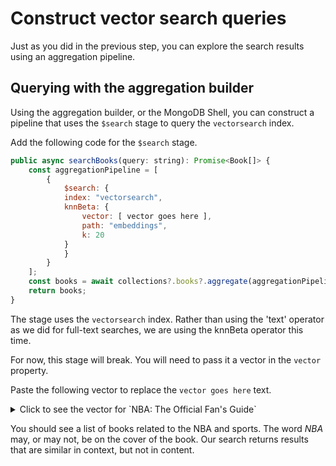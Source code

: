 
# Construct vector search queries

Just as you did in the previous step, you can explore the search results using an aggregation pipeline.

## Querying with the aggregation builder

Using the aggregation builder, or the MongoDB Shell, you can construct a pipeline that uses the `$search` stage to query the `vectorsearch` index.

Add the following code for the `$search` stage.

```js
public async searchBooks(query: string): Promise<Book[]> {
    const aggregationPipeline = [
        {
            $search: {
            index: "vectorsearch",
            knnBeta: {
                vector: [ vector goes here ],
                path: "embeddings",
                k: 20
            }
            }
        }
    ];
    const books = await collections?.books?.aggregate(aggregationPipeline).toArray() as Book[];
    return books;
}
```

The stage uses the `vectorsearch` index. Rather than using the 'text' operator as we did for full-text searches, we are using the <Link to="https://www.mongodb.com/docs/atlas/atlas-search/knn-beta/">knnBeta</Link> operator this time.

For now, this stage will break. You will need to pass it a vector in the `vector` property.

Paste the following vector to replace the `vector goes here` text.

<details>
<summary>Click to see the vector for `NBA: The Official Fan's Guide`</summary>
<div>

                <Tabs groupId="aiproviders">
                                    <TabItem value="serverless" label="Serverless Endpoint" default>

```js

 [ 0.0274584778, 0.0716769919, -0.0177115388, 0.0326259099, 0.000649835565 , 0.0113069909, -0.0165214, 0.0175531711, 0.0133662969, -0.00797855482 , -0.000191166968, -0.00931795314, 0.047938142, 0.0878403857, 0.00647781091 , -0.0702434555, 0.011529767, -0.00825537741, -0.0154368514, -0.000391090725 , -0.0280325729, -0.042502813, -0.0191437844, 0.0222892519, -0.00132605364 , -0.0252228957, 0.0224242173, 0.00593839819, -0.0108669428, 0.014689452 , -0.0158879422, -0.01168836, -0.0271586496, 0.0114977583, 0.0390717871 , 0.0149247134, 0.0425800495, -0.01972856, 0.0129856048, 0.0121921329 , 0.0115155103, 0.00206247787, -0.0158883147, 0.00180744613, -0.00506090466 , -0.0143777449, -0.05822457, -0.0269956272, 0.0268275347, 0.045473516 , -0.00339974812, 0.0042025377, -0.0258866157, -0.00622515474, 0.00370704662 , 0.0127632245, 0.0102230133, -0.00124648807, -0.0388111472, -0.0532389656 , 0.0121720508, 0.00622022245, -0.0132784117, 0.0395865478, 0.0167786311 , -0.0327317789, 0.0019759615, 0.0333495289, 0.0278251376, 0.0171092972 , 0.020937385, -0.00691001909, 0.00925738551, 0.00896916725, 0.0140018994 , 0.000149101805, -0.0290056709, 0.00234521041, -0.0120718, -0.0175684933 , 0.0421381593, 0.0226470903, -0.00645927666, 0.00665131025, -0.038791988 , -0.0110942125, -0.00706415437, -0.00441099564, 0.0147209233, -0.0298626553 , 0.0220451169, -0.00157087785, 0.0460634716, -0.168795258, -0.0174916852 , -0.0179774296, 0.0449805818, -0.00189833564, -0.00461617624, 0.017707454 , 0.040643964, -0.0258144848, 0.0401878431, -0.00889284164, -0.014261134 , 0.00342245097, 0.0167223569, 0.0207799878, 0.0182076022, 0.040071439 , 0.000636654324, 0.00346095371, -0.0013489346, 0.0105590746, 0.0253532249 , -0.00332842115, -0.000478491973, -0.000752909167, 0.0134058623 , -0.00607921556, -0.000518029323, 0.0211062394, -0.0331964232, 0.0280161593 , 0.0182367451, -0.102917679, -0.0256314911, -0.0145182321, -0.0044894889 , -0.00886812154, -0.0016262189, 0.0089860186, 0.0215114541, 0.00967143755 , -0.0167833548, 0.0296707787, 0.0392579511, -0.00272444193, 0.00335636409 , 0.0588995852, -0.0133232819, 0.0111066606, 0.0330841355, 0.0197532848 , -0.0141287176, -0.00498367567, -0.00848898385, -0.0263099875, -0.0078776516 , 0.0245074481, -0.0174867082, 0.0459363386, 0.0252766702, -0.0104929814 , 0.0312028341, 0.00325443526, 0.0122636771, -0.0618581437, -0.028399609 , 0.0353126153, 0.011909497, -0.00829404593, -0.0170345549, -0.0165758058 , -0.015966773, -0.0100119626, -0.0170173, 0.0209936611, -0.0125178462 , 0.00578876492, 0.0173953306, -0.01963613, -0.00103486329, -0.0247273389 , -0.0191644151, 0.019466674, 0.0308020487, -0.00861529075, 0.0286637843 , -0.00453150272, 0.0111265462, -0.0172454063, 0.01099212, -0.00598969357 , 0.00925587118, -0.0116709257, -0.0178919658, 0.00761591038, -0.0125121372 , 0.00228125043, -0.00837189239, 0.0370152369, 0.0196856298, -0.00303355698 , -0.0185855832, 0.018884344, -0.0177495293, 0.0240085181, 0.0331794806 , 0.0118494639, -0.012840488, -0.00165010151, -0.0243912153, -0.0221693255 , 0.0200813767, -0.00329086417, -0.0188463181, -0.0118979905, 0.00929054618 , 0.00681003137, -0.00636656955, 0.0487392, 0.00178806053, 0.0104860263 , -0.0208293702, 0.0179058835, -0.0105359918, 0.0156889092, -0.0197885912 , 0.0308084656, -0.0285116304, -0.0148210796, 0.00835991185, 0.0357769392 , 0.0214101207, -0.0160137713, 0.0227504876, -0.00570025807, -0.029222561 , -0.0540448576, 0.0107810348, -0.01279133, -0.0144974906, 0.0417996161 , -0.0153592415, 0.0289097223, -0.0267711226, 0.0145056052, -0.0721618161 , -0.0165145081, 0.00780293439, 0.000830049103, 0.00493415631, 0.00425007567 , 0.0161073115, 0.0142841842, -0.00256810244, 0.0185524393, 0.00865814462 , 0.0142806256, -0.0226644669, -0.0375977792, 0.00155161903, -0.00912115257 , -0.02073, -0.0196303912, -0.0383985564, 0.0115770949, 0.0223286096 , -0.0074934382, -0.00504423212, -0.0449498259, 0.0117272474, 0.0158915129 , -0.0222581066, 0.0394666, -0.001115527, -0.022512503, 0.00916491 , 0.0599883348, -0.0478425, -0.0104296012, 0.00683962461, -0.00614052359 , -0.00933761243, -0.0190412924, 0.00731333857, 0.0238636918, 0.00481022475 , 0.101931147, 0.0182211269, -0.0375445, -0.0317200795, -0.0367654078 , 0.0165778752, 0.0232945, -0.104026958, -0.00387925166, 0.00511974748 , 0.0286499728, 0.0204641931, -0.0198994353, 0.0253806189, 0.0085693365 , -0.0523814335, 0.00320466328, 0.00967742, 0.017565703, 0.0231866613 , -0.00896643661, 0.014478079, 0.0172351655, 0.0329395309, -0.00333386892 , -0.0372507498, 0.0361193717, 0.007137293, 0.00185693812, -0.0130621623 , -0.0200840514, -0.0035439597, -0.00938000716, -0.0169101227, -0.0229315795 , 0.00972382165, 0.00972406846, 0.0219763163, -0.000364930485, -0.0150069566 , 0.0206373166, -0.0627540499, -0.0102859372, 0.00733546913, -0.0176249929 , -0.0271723345, -0.0249604713, -0.000228804522, 0.0361300632, -0.00608672528 , -0.00186320872, 0.0094327582, 0.00752662541, 0.0269880611, -0.0076879235 , -0.0237046108, 0.0257956535, -0.0521229915, -0.00722665293, 0.00754898461 , -0.0275850389, -0.030870745, 0.0225422811, -0.0223695859, -0.00122160034 , 0.00143464084, -0.00389063754, -0.020703502, 0.00487928186, -0.00277799228 , -0.00542040914, -0.0186888017, -0.00466351025, -0.00614231825 , -0.0214853343, -0.0181088597, 0.0585709028, -0.0272438526, -0.0139473584 , -0.0125655467, 0.0122310678, 0.0128658963, 0.0241667163, 0.00713653862 , 0.0057054651, -0.0138902608, -0.0180263482, -0.0390456766, -0.0242691655 , 0.0299535114, -0.0278845839, -0.0490470715, 0.0469984, -0.00597429089 , 0.0159007758, -0.00406641653, -0.00841781124, 0.0133601977, -0.0339728817 , 0.0324250311, -0.0613378026, 0.0244064592, 0.0196010377, 0.037420705 , 0.000204973127, -0.0606662631, 0.034077365, -0.0427606702, -0.013627653 , -0.0368395485, -0.00143393467, 0.0192076489, -0.012557067, 0.0232114792 , 0.0151052168, -0.0300515108, -0.00572024193, -0.0146873631, -0.0181954876 , 0.00435355492, 0.0258567967, 0.0353236161, -0.0398138687, -0.00232662586 , 0.0175731312, 0.0431061871, 0.00379688339, -0.024052659, -0.0410112403 , -0.0303232204, 0.022869952, 0.0351846963, -0.0282858498, 0.00987965055 , 0.0147337876, 0.0168610923, -0.0137883928, -0.00755656324, 0.022655258 , -0.0398371853, 0.0323067531, 0.0214580074, 0.0482347384, 0.0132637173 , -0.0259361938, -0.0118779661, -0.0018199943, -0.0254561, 0.00577435 , -0.0243220869, -0.00946597848, -0.0015209656, -0.0289533753, 0.0336449631 , 0.0125971986, -0.0375968888, -0.0257767495, -0.0343022, -0.0592001416 , -0.0224621873, -0.0183895938, 0.0033221643, -0.0227925759, -0.0307201743 , 0.0143089015, -0.0212001819, 0.0041217, -0.0012317535, -0.0169168282 , 0.0335331373, 0.0339983068, 0.0161587112, -0.00746567501, 0.00739641301 , 0.0193772279, -0.0270557478, 0.00098413683, 0.00342326704, 0.0400788039 , 0.00228041969, -0.0124111455, -0.0190011058, -0.00935995113, -0.00971711893 , -0.0618227497, 0.00993344188, -0.0320468545, 0.0114952391, 0.0187755823 , 0.0320522301, -0.000154133726, 0.0132420268, -0.00727771316, 0.0240162779 , 0.00597850559, 0.0167953242, -0.00135059073, 0.0479362831, -0.0100462856 , 0.00189543038, -0.0219993591, -0.0138640702, 0.0439300686, -0.00898037106 , -0.00452284422, 0.0315668024, 0.0121128187, 0.0143502885, -0.00119193888 , 0.0405166447, 0.00371389044, -0.0331138931, -0.0264687892, -0.0343130268 , -0.00207153615, -0.0284292605, 0.00968650915, 0.044067923, 0.0172601808 , -0.0167904794, -0.0131126028, 0.0240390934, 0.00466734543, 0.104993939 , 0.0370650142, -0.0402422212, -0.011875622, 0.0114709055, 0.00642937934 , -0.0288759321, 0.02236332, 0.0050137681, -0.0520289503, 0.00197358755 , -0.00299134385, -0.0350272134, -0.0109834112, 0.0420522094, -0.0177629814 , -0.00518690422, -0.0390907042, -0.00982631, 0.0415952429, -0.021592902 , 0.0598663464, 0.0255589876, 0.0131860208, -0.00297368132, 0.00230164407 , -0.0045733233, -0.0562223755, 0.0252234861, 0.0022388869, -0.00461851293 , -0.00735857291, 0.0314033218, -0.0238446239, -0.020886112, -0.0450328812 , -0.0435745083, -0.0438882, 0.0463351794, -0.00100815191, 0.00338889938 , -0.00368923647, 0.00762141356, -0.0145659726, -0.0222152248, -0.0171981622 , -0.000198526119, -0.0463410728, -0.0128857587, 0.0258728545, 0.0212553106 , -0.0212546196, -0.0334407, 0.00508795306, 0.0256309267, -0.0476478972 , -0.00683947746, -0.00714271935, 0.00788032822, -0.0430259705, -0.0190885551 , 0.00432233559, 0.023857737, -0.0297726206, -0.0198860485, 0.00927721895 , -0.0248452723, -0.0210236553, -0.00800220203, -0.0479548, 0.00239930139 , 0.0106164599, 0.0263960082, -0.0253438689, -0.00559158763, -0.00122765009 , -0.0141179813, 0.0141790947, -0.0040353951, -0.0200130679, -0.0107864365 , -0.00677547324, 0.0468044318, 0.0162382852, 0.00678050285, -0.0455584452 , 0.0107125184, -0.018391626, 0.029854333, 0.0151467388, 0.00891402084 , 0.0332605541, -0.0125376079, 0.0175223313, -0.0177293718, -0.0116595021 , -0.0244454816, -0.0186016504, 0.0373657197, -0.0317711085, 0.0136381062 , -0.0113280034, 0.00806286372, 0.000798280409, -0.0160507094, -0.032404609 , 0.00218966464, -0.0409051813, 0.0194801018, -0.033721488, -0.00191784324 , 0.00782049727, 0.0365832485, 0.0338962451, 0.0405214429, -0.0245619174 , 0.0324433781, 0.0449060164, 0.000958305201, -0.00681884261, -0.016326366 , -0.0112389876, -0.00817628484, -0.0165127814, -0.0224110913, -0.0229998529 , -0.00918293186, -0.015973324, 0.0275243521, -0.0296246316, 0.0174624193 , -0.00111650513, -0.0499932058, -0.0258817561, -0.0265845787, -0.0140469316 , -0.0142264217, 0.0167544354, 0.029744884, -0.0113224341, -0.0234812815 , 0.013881579, -0.0334955044, -0.0161499064, 0.019915387, 0.0313684717 , 0.0235438943, -0.0147465421, -0.0179899428, 0.0293734, 0.000615163648 , -0.0470720455, 0.0299913548, 0.00392173836, -0.0321994461, 0.0495213605 , 0.000208642901, -0.0269322954, -0.19843255, -0.0141678359, 0.00286067952 , 0.0366668925, -0.0359074362, 0.0197282843, -0.01192337, -0.0269810408 , -0.0077433032, 0.0290096216, 0.0485995524, 0.0060775918, -0.264247507 , 0.000470974483, -0.023219455, -0.0365566425, -0.00432321755, 0.0264455508 , -0.0251642857, -0.0271650497, -0.0133563019, 0.0409412757, 0.0219774954 , 0.0177437607, -0.00823739171, -0.00966341328, -0.0199995227, -0.00631276239 , -0.00521184318, 0.0649858, 0.0421454087, -0.00328376377, 0.0125884842 , 0.00632404, -0.0161828604, -0.00401120214, -0.0214520413, 0.0165243987 , 0.0042813425, -0.0275015235, -0.00674358942, 0.0286382288, 0.0160072036 , -0.0198063571, -0.0316221453, 0.0125784175, -0.0382004268, 0.0116276843 , 0.0254014116, -0.0774348229, 0.0554051697, -0.0304324925, 0.0118350582 , -0.0193434097, 0.0139914099, -0.014591231, -0.0225779079, -0.0179440733 , -0.0198346, 0.0119766686, -0.00241217855, 0.0556892715, 0.00558101712 , 0.00837491, 0.0112745, -0.0187986717, -0.00717439502, 0.00116289302 , 0.00254220935, 0.0416055433, -0.00616419688, -0.0111393081, -0.0115075549 , 0.0130138658, 0.0234019104, 0.00614700466, 0.0367270149, -0.0216920599 , -0.0114007546, -0.0163691863, 0.0421851166, -0.00981083792, 0.000597162638 , 0.0212988593, -0.011895122, -0.0172791816, 0.00614073407, 0.011430026 , -0.12206988, 0.00628521899, 0.0237468742, -0.0118030049, -0.00483365869 , 0.0152906356, -0.0423107818, 0.0141448425, 0.00214485871, 0.0317042731 , 0.028290147, -0.00834744796, -0.0258572195, 0.00309739355, -0.000965083542 , -0.0300944299, -0.00393346744, -0.0383999385, -0.0142937396, -0.0123118423 , -0.028720066, 0.00886838511, -0.0331435055, 0.00892828684, 0.0178809687 , -0.00382688548, -0.00397552969, -0.0104755582, 0.0150926728, -0.0229817815 , -0.0314076208, -0.00594403781, -0.0249419641, -0.0437900648, 0.0386239067 , 0.044072669, -0.0048970636, -0.0163012296, -0.0141376657, 0.0244767927 , -0.00727868034, -0.0342368931, -0.0314644799, 0.00634433422, 0.022647474 , 0.010764854, -0.0122390296, 0.0160505492, 0.0169209111, -0.0260993205 , -0.0185548197, -0.0843920186, -0.0157958493, 0.00819563866, 0.014452829 , -0.00573039195, -0.00329629914, -0.0255419165, 0.0149812289, -0.0148374308 , 0.0113493316, 0.0226618797, -0.0499727204, -0.00755231502, -0.0103189358 , -0.0371196121, -0.0231344402, -0.0198804289, -0.0249695461, -0.0778538138 , -0.0388254188, -0.0515322275, 0.0340891108, 0.038285166, 0.0336062796 , -0.012141834, 0.0318573602, -0.00942538, -0.0166825708, 0.0245169401 , -0.00185730914, 0.00283934502, -0.0102337738, -0.0182952, 0.0114869038 , 0.0462607332, 0.0112388292, -0.00780119468, -0.0299690925, 0.0384416543 , -0.005062229, 0.0189451147, -0.0319159441, -0.0298577864, 0.0197141 , 0.0335852578, -0.0099285543, -0.0334801264, 0.00181965728, -0.0311139841 , -0.00194667454, 0.0246958043, -0.0530761033, 0.025192257, 0.0114471707 , -0.00834853295, -0.0166963786, -0.006927012, 0.00899572484, 0.0225161333 , -0.0162808634, -0.0162005257, -0.0534979291, 0.021232143, -0.0202177595 , -0.0229496844, 0.0178321134, 0.0215593111, 0.0304650236, -0.0162657555 , -0.03537, -0.00110605813, 0.000342905521, 0.0304749589, 0.0378049053 , -0.0373876318, -0.0148864258, 0.0329964124, -0.0366847254, -0.0526308157 , -0.0154840481, -0.0300492421, 0.0315587446, 0.0122287609, -0.00593454484 , -0.00848170649, 0.0022536756, -0.0030152814, 0.0254094824, -0.011305254 , -0.0331698693, -0.0337117165, -0.0158865806, 0.00900999829, -0.00252679572 , 0.0518937781, 0.00282422965, 0.0284403954, -0.00198521768, 0.0243821107 , -0.00954419747, 0.0250335801, -0.0142447129, -0.00245005521, 0.0110141942 , -0.0231420156, -0.00193107885, -0.0237151291, 0.0231780987, 0.00421150634 , -0.0199619867, -0.0405146144, 0.027145816, -0.0438233204, -0.0176919606 , -0.00551827392, -0.0195924249, -0.0251177754, -0.0252146, -0.0137344422 , 0.00722253462, -0.0147363758, 0.0566050895, 0.031998653, -0.0314581767 , -0.0178835262, 0.0130891409, -0.00232918258, -0.035383705, -0.0539612807 , 0.00717487652, 0.0236930363, -0.00200719666, -0.00917401072, -0.0185784195 , -0.00596031174, 0.0211717021, -0.0147709791, 0.0217792019, -0.00799089205 , 0.0285427682, 0.00416519213, -0.00220252271, -0.0143289259, 0.0113085005 , 0.00608642166, -0.0121577037, 0.0377950035, 0.0339098498, 0.0114464685 , 0.0080514513, 0.0164156593, -0.033750236, 0.0129698627, -0.000743892044 , 0.0102839954, 0.0105268769, 0.00444144476, 0.0151246889, 0.00042704292 , -0.0303948447, 0.0305928756, -0.0128711648, -0.00620596716, 0.000458136841 , -0.0452740751, -0.0260688383, -0.0320225023, 0.0260518119, -0.0364925824 , -0.0289291, -0.0035034162, 0.00593137275, 0.0214944668, -0.0206868201 , 0.00446628314, -0.0176129099, 0.00133151794, 0.0110929692, -0.0153601086 , -0.0316008702, 0.00683366228, -0.00573608046, 0.00937366765, 0.00862544868 , -0.00609627739, 0.038004078, -0.0190986507, -0.00645137858, -0.00173251238 , -0.00245139142, -0.00010511079, 0.0363251, 0.00214142702, -0.0412907749 , -0.0145620741, 0.0422671139, 0.00141139468, -0.00984468777, -0.00337895029 , -0.0181496739, -0.017317025, -0.0000293154699, 0.007199293, -0.0191213638 , 0.0204008985, 0.0144513212, -0.0454785526, 0.0106121264, -0.00614567893 , -0.0119021842, 0.0288300626, 0.044165, 0.00872145314, 0.00770805683 , 0.0166550688, 0.00396095822, -0.000949335052, 0.0341620222, 0.0131805297 , -0.0221533, -0.00624617701, 0.0437842719, 0.0172400568, -0.0277067777 , -0.0130166281, 0.00250474643, -0.0242782645, 0.0343592279, -0.0771668404 , 0.010538647, 0.0569251627, 0.0151554514, -0.0211747177, 0.000748677761 , -0.00146718265, -0.0660086423, 0.0142877884, 0.0378665887, 0.0155348331 , -0.0306324698, -0.0290787145, -0.00114927173, -0.00315400609, -0.0381035097 , 0.0151624773, -0.00229487848, 0.0115990769, 0.00788699929, 0.0349631272 , 0.000775902823, -0.00671857176, 0.000121228062, -0.0147333452 , -0.0153690679, -0.00437970646, -0.025912, -0.0109573025, -0.0103381304 , 0.00433397852, -0.031971246, -0.0163622871, 0.00357943843, 0.0157888141 , -0.0334873497, -0.0232789628, -0.0173160844, -0.01611536, -0.000340211322 , 0.0232364163, 0.00381264649, 0.0266933143, 0.0230263248, 0.00701815542 , 0.00158135605, 0.0298594926, 0.0221901592, -0.0209436696, -0.000179301598 , -0.00455954112, 0.00993906241, -0.0198055785, -0.00886969455 , -0.00343933888, 0.0114014456, 0.00093678158, -0.0360703, 0.0137486989 , 0.0175495706, 0.029098304, -0.0195582174, -0.018617576, 0.0389911719 , 0.00888283923, 0.00784270838, -0.0249950271, -0.0128165502, -0.0313942507 , -0.00158517028, -0.0379626304, -0.0168787893, 0.00795983803, 0.012601817 , -0.00852064416, 0.0147318859, 0.0197030213, 0.00126065244, 0.0380437188 , -0.01490313, -0.0196320917, 0.0257530846, 0.0133811226, 0.0239001568 , 0.02435017, -0.0125736743, 0.0202678405, -0.0126187745, -0.0171983335 , 0.024929896, 0.0196735132, -0.00744101731, 0.00597162684, 0.0211885795 , -0.0162623096, 0.0116721373, 0.0100262351, -0.0319583379, -0.0490099303 , -0.00236738869, -0.0488831215, 0.00195088342, 0.00472546741, -0.0138002727 , -0.00889849849, -0.021122681, -0.00407968508, 0.00298099848, 0.00700160395 , -0.00746889273, -0.015594041, 0.0261468943, -0.0297759976, -0.0277963299 , -0.00359916058, -0.0179516952, -0.00833037, 0.0345035903, 0.0134604489 , -0.0151460832, -0.029140858, -0.00904986635, -0.0111444034, -0.00272891624 , 0.00784275495, 0.0353897363, -0.0241189823, 0.0130033521, -0.013975638 , 0.00676423497, 0.00607016869, 0.000922856503, 0.00993072242, -0.0198511817 , -0.0100706043, 0.0173063073, -0.0441406555, 0.0135793639, -0.0102464696 , 0.0230605584, 0.00863085873, 0.0220467858, -0.033028882, -0.0234505758 , -0.00225764769, -0.0242310967, -0.00690945517, -0.0096273534, 0.0124627519 , -0.00237862463, 0.0156962518, 0.00445751147, -0.0490942299, -0.014175117 , -0.00262723747, -0.0451268591, 0.0105796587, 0.0226741973, -0.0308885183 , 0.00422909716, 0.0224947277, 0.0262341145, 0.0282084197, -0.0010590672 , -0.0100882025, 0.0189172123, -0.00726605486, 0.00846305117, -0.0144587494 , 0.00823053718, -0.0341753066, 0.000606832, 0.0568557307, -0.0377749316 , -0.036843773, 0.0121934246, -0.0200545322, 0.0410808735, -0.0239966158 , -0.0416761748, -0.0725541487, -0.00717742601, 0.0369063653, 0.0109810075 , -0.00951711833, -0.0364926085, -0.0205536801, 0.0212147739, -0.0421740413 , 0.0155043509, 0.0137821529, 0.0183982756, -0.00278581236, 0.0441680104 , -0.00283728307, 0.0200960804, -0.00918778498, -0.00423915917, 0.0114116566 , 0.00953523163, -0.00924179703, -0.0497309975, 0.0360269472, -0.0162378661 , 0.0102940248, 0.00505414093, 0.0443037376, 0.00955857, -0.0309799723 , -0.0145985493, -0.00834862888, -0.0574716032, 0.0180790517, -0.0138826398 , 0.0103111975, 0.0268134754, -0.00935217179, -0.0138296708, -0.019022556 , -0.00298295333, 0.00583000714, 0.0120322248, 0.0187426768, -0.00424447376 , -0.0072716414, 0.00503498549, 0.00600810349, 0.0131030371, -0.01907463 , 0.0298544876, -0.030506473, 0.0487350672, 0.024437407, -0.0183157027 , 0.0154171456, -0.00943403877, -0.0239805877, 0.00188863243, -0.0244714264 , -0.0211225916, 0.0051997737, 0.000152047607, 0.0131871868, -0.0290971715 , 0.0228959396, 0.0271729045, -0.00193919207, -0.0273785796, 0.0182195064 , 0.0519278757, 0.00681229867, -0.0149239311, -0.00661290903, 0.0200675409 , 0.000886921654, 0.0146548757, -0.00504316483, -0.0280002449, -0.00507407822 , 0.0382121019, -0.0271503124, -0.00696652941, 0.0154967755, 0.00431626709 , -0.0299067236, 0.0145717962, -0.000318357255, 0.0167674497, -0.0133775929 , 0.0302679557, -0.00321451016, 0.00377687463, -0.0406718366, -0.0116293691 , 0.0163804349, -0.0374212191, 0.00648936909, -0.0106630046, -0.0115873367 , 0.00723335939, 0.00656947307, 0.0057892995, -0.0162476394, -0.0200403929 , -0.0274634417, 0.0121307, -0.030125685, -0.00329065626, -0.025763385 , -0.00592118269, -0.00769349607, -0.00854613073, -0.0246030018 , -0.00477094576, 0.00243652076, -0.0252065863, -0.0490427911, -0.019311646 , -0.0958956, -0.027176315, 0.00308080902, 0.0388476662, -0.0139273796 , -0.0270460937, 0.0267331414, -0.00891993195, 0.00450919941, -0.00367968366 , -0.0136187607, -0.00127866201, 0.0500633866, 0.00167895691, -0.0163637958 , 0.0270160716, -0.0173940379, -0.00999333, 0.00382058066, 0.0344557874 , 0.0204069857, 0.0452697314, 0.0000658661666, -0.0336191766, 0.021758467 , -0.0262162555, -0.00320214452, -0.0514024384, -0.0254308637, -0.0187751632 , -0.0202655755, 0.0169831775, 0.000853345, 0.0168084688, -0.00363419647 , -0.0293310359, -0.0452652797, -0.000366612163, -0.0106948679, -0.0106680654 , -0.0142060732, -0.00971717108, 0.00853316579, -0.000996171846, 0.041586943 , 0.0113487728, 0.000570093, -0.0374747589, 0.0161236431, -0.0458363 , 0.00386322569, -0.0187950414, 0.0334880315, -0.00877583493, -0.00958548 , 0.0169786047, 0.00358083844, -0.00256502023, -0.00618791534, -0.0353193656 , 0.0312688649, 0.037339434, -0.038032081, -0.0103950156, -0.013755356 , 0.0166850928, 0.010564262, 0.0236212853, -0.0248801876, -0.0240827464 , 0.0132675525, 0.0264609102, -0.0378492475, 0.0126237078, -0.0459569655 , 0.00204150402, -0.0175112411, -0.000714668771, -0.0636113435, -0.0738739 , -0.00976826344, 0.0232418943, -0.0102834925 ],
```

                    </TabItem>
  <TabItem value="openai" label="OpenAI" default>

  ```js

[ -0.018083902, -0.0046353457, 0.019294878, -0.01863557, -0.0075685973 , 0.017962804, -0.005129827, -0.019362153, -0.036248535, -0.042330325 , -0.0011748145, -0.0006218864, -0.010966057, 0.007427317, 0.011322622 , -0.019752357, 0.02691057, -0.007131301, 0.013926219, -0.03312691 , 0.00012561769, 0.00793189, -0.00027919715, -0.020223293, -0.00043267148 , 0.0046185264, 0.0054325713, -0.019160325, 0.017989716, -0.0069160163 , 0.012715244, -0.0040029474, -0.015823415, -0.021878293, -0.025161382 , -0.010232744, -0.010104919, -0.004742988, 0.027273862, 0.005513303 , 0.009237053, 0.003478191, -0.02291435, 0.00023357532, -0.012224126 , -0.007413862, 0.021568822, -0.012594147, 0.002203303, 0.029386342 , 0.0035084654, 0.006186067, -0.015877236, -0.028202277, 0.017101666 , -0.015513943, -0.0010713771, 0.010522032, 0.009499431, -0.032884717 , -0.0008014304, 0.015984878, -0.01243941, 0.0015465168, -0.0022823527 , -0.009411971, -0.020425122, 0.0027398323, 0.007144756, -0.009546524 , 0.022604877, 0.02319691, -0.00030526676, 0.017101666, 0.0013690752 , -0.015702317, -0.037163496, 0.0042787804, -0.004076951, -0.014948821 , 0.0028508385, 0.009822357, -0.013912764, -0.0052509247, -0.0015322205 , 0.012405773, -0.00031830158, -0.0010848324, -0.017680245, 0.00459498 , 0.016698008, 0.018958496, 0.013482195, 0.0032578607, -0.019765813 , 0.023950405, 0.010320203, 0.012594147, 0.00061978406, -0.01243941 , 0.013778212, 0.0021494818, -0.026291626, -0.01731695, 0.0036430182 , -0.0018484197, -0.0011537906, 0.0052576526, 0.020694228, -0.00229749 , -0.013939675, 0.008833394, 0.021420812, -0.045263577, 0.0060986076 , -0.014558618, -0.00278188, -0.016617276, -0.0150833735, -0.028821219 , 0.014033861, -0.0012622739, 0.036544554, 0.002295808, 0.01940252 , 0.00084137573, -0.013152541, 0.0032847712, -0.0020603405, -0.0012748882 , 0.0118608335, 0.020438578, 0.0005209718, 0.000038815342, -0.034176424 , 0.0023815853, -0.014249146, 0.02103061, -0.0045747967, -0.032050487 , -0.0065493598, 0.01863557, -0.014195325, -0.013650386, -0.002610325 , 0.0103740245, 0.020788414, 0.021044064, -0.00021780742, 0.017707154 , 0.016280895, -0.0088266665, -0.021663008, 0.03928943, 0.027018212 , -0.0023092632, -0.02722004, 0.01338128, -0.014935366, -0.0107575 , -0.00781752, 0.017666789, 0.028928861, -0.018083902, -0.019967642 , 0.02373512, 0.018272277, -0.01184065, 0.008678659, -0.008120264 , 0.010508577, 0.0007370973, -0.028148456, 0.00560749, -0.008806484 , 0.030462764, -0.008577744, 0.017384227, -0.034230243, -0.0028525202 , 0.009869451, -0.009876179, -0.0036261992, 0.036706015, -0.009230325 , 0.021959024, 0.019846544, -0.016052155, 0.025067195, 0.006902561 , 0.024757724, 0.011349533, 0.014302967, -0.029655447, -0.6480065 , -0.015984878, -0.019267967, -0.018474106, 0.022107033, 0.009008313 , -0.006300437, 0.002443816, 0.0006912652, -0.022268496, -0.017935894 , -0.0046319817, 0.01321309, -0.013509106, -0.023439106, -0.016388537 , 0.00007558086, -0.029440163, -0.0053114737, 0.005247561, 0.0028491565 , 0.0061557926, -0.018595204, 0.009546524, 0.003683384, 0.014074228 , 0.00124125, -0.026816381, -0.004961636, -0.0017979624, -0.0369213 , 0.020559674, 0.00025712207, -0.0053518396, 0.032292683, 0.006408079 , -0.025430487, 0.02790626, 0.03875122, 0.04109244, -0.016227074 , -0.00058782776, -0.012695061, 0.031135527, -0.009627256, 0.008026077 , 0.01886431, -0.0038280284, 0.0153928455, -0.030408943, 0.018783577 , -0.006317256, 0.009990549, 0.012997805, -0.0141549595, 0.0070774797 , -0.0009645757, 0.0037136585, -0.007925162, -0.0017643241, -0.039047234 , 0.00921687, 0.008349004, -0.025780326, -0.0046521644, 0.014060772 , -0.00699002, 0.01361002, 0.02146118, -0.0074542277, -0.0066099083 , 0.018729756, -0.017303497, 0.017397683, 0.02528248, -0.015002642 , 0.030893333, -0.0034580082, -0.013939675, 0.013327459, 0.008651748 , 0.0013631885, -0.018218456, -0.015056463, 0.033476748, 0.0006269322 , -0.03783626, 0.016899837, 0.0065392684, -0.0061927945, 0.0074407724 , -0.005546941, -0.012392317, -0.00080395327, -0.0066233636, 0.016213618 , -0.022860529, 0.01965817, -0.0037203862, -0.03552195, -0.015002642 , 0.006825193, 0.025780326, -0.0060044206, 0.0043864227, 0.022968171 , -0.00733313, -0.003915488, 0.021151707, -0.0025632316, 0.0031535823 , -0.0068722866, -0.041011706, -0.011006422, 0.003478191, -0.023923496 , 0.025403578, 0.003515193, 0.030543495, 0.006751189, 0.012600874 , -0.018931584, 0.00071691436, -0.0012555462, -0.03350366, 0.022806708 , 0.016671097, 0.0061793393, -0.030947154, 0.002275625, 0.006431626 , 0.0041341363, 0.04028512, 0.0018198272, 0.008079899, 0.009438882 , 0.0012042479, -0.012762337, 0.012163578, -0.012984349, -0.009869451 , 0.026358902, -0.0083288215, -0.0025632316, 0.0010377389, -0.039047234 , 0.005879959, 0.0010495122, 0.00544939, 0.015984878, -0.012829614 , -0.020869147, -0.014545162, -0.016469268, 0.0000498266, 0.0043326016 , -0.008032805, -0.0067612804, -0.016684553, 0.02648, 0.0088872155 , 0.002916433, -0.027690975, -0.012964167, 0.0045176116, -0.038535934 , -0.019537073, 0.0057622255, -0.00057815673, -0.040500406, 0.027502602 , 0.0074744103, -0.026789472, 0.025242114, 0.004261961, 0.010468211 , -0.01846065, -0.012802703, 0.018353008, -0.022564512, 0.018178089 , -0.0031939482, -0.005166829, -0.01868939, 0.025955243, 0.0073802234 , 0.044536993, 0.009297602, -0.023788942, 0.013334187, 0.004880904 , 0.004975091, -0.024515528, -0.0010612856, 0.0011176296, 0.019160325 , -0.027502602, -0.0021175253, 0.013885854, 0.020748049, 0.047873903 , -0.006525813, 0.014895, 0.000031562104, -0.009822357, -0.034768455 , 0.00076274644, -0.013145813, 0.0067040953, -0.003706931, 0.025228659 , -0.010609492, -0.0088872155, -0.014962276, 0.0046185264, 0.00038747015 , -0.0035084654, 0.006283618, -0.021515, -0.037055854, -0.0017239583 , -0.006754553, 0.012230854, 0.004547886, -0.02676256, 0.015460121 , -0.015433211, -0.002272261, 0.007124573, -0.032211952, 0.012351952 , 0.010380752, 0.01754569, -0.0033318647, 0.01963126, -0.026385812 , 0.02228195, -0.016361626, 0.032750163, 0.012029025, -0.00360938 , 0.013684024, 0.00850374, -0.0032662703, 0.023318008, -0.0059674187 , 0.007084207, 0.007144756, -0.022645244, -0.002198257, -0.016846016 , 0.0060986076, -0.010468211, 0.016644187, 0.012627784, -0.021218983 , 0.025040284, -0.0025649136, 0.0015742683, 0.009021768, 0.018339552 , -0.005785772, 0.040042926, 0.017155487, 0.005832866, -0.0018938313 , -0.02434061, 0.007851158, -0.034876097, -0.0003113637, -0.013314004 , -0.020209838, -0.008456646, -0.006845376, -0.0034075507, 0.004325874 , 0.011793557, -0.025578495, -0.0061927945, 0.011726281, -0.01891813 , -0.027690975, 0.0017290041, 0.01395313, -0.015917601, -0.01563504 , 0.0089544915, -0.00816063, -0.02553813, 0.026924023, -0.00009481771 , -0.00022033029, -0.0121097565, -0.008577744, 0.0027516056, -0.0020384756 , 0.029574715, 0.013172723, -0.019954186, 0.00080185087, -0.0018097358 , 0.004975091, -0.0055267583, -0.016173253, 0.03358439, 0.009647439 , -0.000056344004, -0.022927804, -0.03501065, -0.015177561, -0.0062701628 , -0.016200162, -0.016617276, 0.025968699, 0.004420061, -0.017559147 , -0.0030139838, -0.015298658, 0.014558618, -0.02411187, -0.000010203153 , -0.013192906, 0.0077771544, 0.0035757418, 0.10914927, -0.00034962717 , 0.014087683, 0.024838455, -0.023102723, 0.0047497153, -0.008100081 , 0.0023361738, 0.007413862, 0.011746463, 0.022187764, 0.0018736484 , 0.031539187, 0.004460427, 0.013065081, 0.013139085, -0.010501849 , -0.039962195, 0.021003699, -0.0050558234, -0.032373413, 0.017209308 , 0.0028071087, 0.021366991, -0.011410081, -0.03880504, 0.024528984 , -0.0036463821, -0.0012824568, -0.017734066, -0.017518781, 0.008752663 , 0.0014758765, 0.0056310366, 0.002521184, 0.0043292376, 0.014545162 , 0.009149593, 0.01794935, 0.01626744, 0.026062885, 0.003834756, 0.00236813 , 0.00014138561, -0.00041248856, -0.0009376651, 0.012836342, 0.009849268 , 0.024663536, -0.026533822, 0.011988658, -0.012910346, -0.012681605 , -0.013542743, -0.013576382, 0.0006113745, -0.009869451, -0.014302967 , -0.005980874, -0.023291098, -0.0027684248, -0.0054224795, 0.016375082 , 0.0014153278, -0.01301126, -0.028605934, -0.03789008, 0.010407663 , -0.009479248, 0.00993, 0.021582276, -0.027031666, 0.008187541, 0.00406686 , 0.044536993, 0.019146869, 0.017478414, 0.006038059, -0.010138557 , 0.004591616, 0.0031081708, -0.0006059083, 0.00097298523, -0.033369105 , 0.004211504, 0.002823928, -0.0031064888, -0.008456646, -0.016401991 , 0.010690223, 0.005661311, -0.019456342, 0.018178089, 0.002273943 , 0.011423537, -0.027125854, 0.012499959, 0.02625126, -0.0066132722 , -0.003365503, 0.008604654, 0.009062134, 0.014074228, -0.010602764 , 0.016146341, 0.036975123, 0.0019627896, 0.033692032, 0.005923689 , -0.010347114, -0.023304552, -0.025982155, 0.020008009, -0.013334187 , 0.008180813, -0.021689918, -0.010791138, 0.0015011051, 0.0035454675 , -0.016926749, 0.004272053, -0.03073187, -0.00981563, 0.007878069 , -0.01683256, 0.017989716, -0.0041408637, -0.05002675, -0.017249675 , -0.007407134, 0.027542967, 0.0045680692, -0.009438882, -0.02579378 , -0.03587179, -0.01774752, 0.008786301, -0.004060132, 0.018056992 , -0.035548862, -0.007851158, -0.015756138, 0.009647439, -0.011968476 , 0.00004104913, -0.02148809, -0.017209308, -0.0063811685, 0.002463999 , 0.011605183, -0.004497429, 0.006788191, 0.00010795763, 0.00030799987 , -0.015877236, -0.0012059299, -0.026722195, 0.019012317, 0.01463935 , 0.019187236, 0.042868536, -0.004625254, -0.011638821, -0.0022066666 , 0.013078537, 0.02436752, -0.012351952, -0.002050249, -0.015231382 , 0.01780134, 0.022214675, 0.011342805, -0.005785772, -0.008981402 , 0.010030915, -0.007225488, -0.001843374, -0.0055704876, -0.015513943 , -0.011484086, 0.0079588005, -0.005920325, -0.0050558234, 0.026520366 , -0.02839065, -0.019267967, 0.036167804, -0.0062499796, -0.026950935 , -0.014504797, 0.002539685, -0.018487561, 0.020640407, 0.0013219817 , -0.013643659, -0.0024942732, -0.021178618, -0.04529049, -0.018258821 , 0.009533069, 0.020519309, 0.001861875, 0.008113537, 0.0008481034 , -0.002391677, 0.023950405, -0.026789472, -0.010865143, -0.00084726245 , -0.005903506, -0.02676256, -0.005849685, -0.016105976, -0.03595252 , 0.020357845, -0.005752134, -0.0035252846, 0.021663008, -0.026116706 , -0.021151707, 0.009297602, -0.015769593, 0.026776016, 0.0016692962 , 0.016684553, 0.006471992, -0.014074228, -0.026345447, -0.007070752 , -0.0064854473, 0.0028441108, 0.009149593, 0.001957744, -0.0139665855 , -0.0011167886, 0.013805122, 0.022537602, -0.031619918, -0.04679748 , 0.036652196, 0.017209308, 0.007750244, -0.022847073, -0.007595508 , 0.0089544915, 0.022295406, -0.0208826, 0.00019867568, 0.004874177 , -0.051775936, -0.006317256, 0.046958942, 0.00082792045, 0.00025922447 , -0.009580162, -0.026654918, -0.008779573, 0.005314837, 0.012984349 , -0.015567764, -0.01027311, 0.021124797, 0.012008841, 0.01560813 , 0.012829614, 0.018756667, -0.009600345, 0.0048237196, 0.018850854 , 0.027852438, 0.0108718695, 0.000084621126, 0.010515305, 0.044752277 , -0.0013959857, 0.014208781, -0.020034919, -0.01988691, -0.0028155183 , 0.0035555589, 0.0063811685, -0.019321788, -0.015675407, 0.0022873983 , 0.0050120936, 0.012533598, -0.0074004065, 0.0005789977, -0.01227122 , -0.038912684, -0.02599561, -0.014450976, 0.005846321, 0.017922439 , 0.013058353, -0.0015196062, -0.0018400102, 0.01312563, -0.018205 , -0.010602764, -0.016590366, 0.023304552, -0.02796008, -0.0043864227 , -0.0053316564, -0.015002642, 0.041469187, 0.016375082, -0.017855162 , 0.004679075, 0.01942943, 0.03587179, -0.0073802234, -0.0062970733 , 0.0016877973, -0.0008417962, -0.007602236, -0.014868089, -0.03926252 , 0.01652309, 0.019765813, 0.0009704624, 0.0047867172, -0.0123586785 , 0.022174308, -0.0070976624, -0.0015154014, -0.0037338415, -0.041442275 , -0.005472937, -0.033342194, 0.009169776, -0.0020082013, 0.010501849 , -0.010326931, 0.011174614, -0.0016373399, 0.0150833735, 0.007225488 , 0.00804626, 0.010824776, 0.02487882, 0.008113537, 0.019133415, -0.006603181 , -0.0050558234, 0.004985183, -0.008295183, -0.025497764, 0.01007128 , -0.008893943, 0.052637074, 0.018299187, -0.04160374, -0.026466545 , -0.00824809, -0.043675855, -0.026183983, 0.0069160163, 0.026533822 , 0.018622113, 0.008052988, 0.016590366, 0.007427317, -0.023990773 , 0.014693171, 0.0032982265, 0.008066443, 0.011894471, 0.0065930896 , 0.027341139, 0.015998334, -0.006794919, -0.0071918494, 0.015016098 , -0.0034714635, 0.005321565, 0.03643691, 0.0053282925, 0.0018753302 , 0.0034714635, 0.0109324185, -0.0204924, 0.032884717, 0.0006084311 , -0.035225935, -0.016819106, -0.0030795783, -0.031350814, -0.0049481806 , 0.008974675, 0.0079588005, 0.007783882, -0.0060548782, 0.004228323 , -0.014612439, 0.008941037, 0.0014935365, 0.01169937, 0.019671626 , -0.0069294716, 0.032507967, 0.0073600407, -0.0057218596, 0.011625365 , 0.030893333, -0.01229813, -0.013300548, -0.012580691, 0.0006223069 , 0.026722195, -0.026439633, 0.026924023, -0.009916545, 0.0030509857 , -0.004682439, -0.018083902, -0.03213122, 0.014424065, 0.010205833 , -0.018420285, -0.0031165802, 0.0019341971, -0.0019611076, -0.0126681505 , -0.005267744, -0.008846849, -0.04025821, -0.0009561661, 0.019496707 , -0.017532235, -0.0068184654, -0.025188293, -0.0012168622, -0.02411187 , 0.025672683, 0.2146387, 0.006243252, -0.009459065, 0.023331463 , -0.017989716, -0.0077166054, 0.014693171, -0.0052811992, 0.006095244 , -0.009923272, 0.0102529265, 0.027381504, -0.016280895, 0.008981402 , 0.018702846, -0.012600874, -0.039585445, -0.022268496, -0.023533292 , -0.008059716, -0.01346874, -0.0072053047, 0.0073465854, -0.009607073 , 0.0193487, 0.002273943, -0.020182926, 0.015675407, 0.0170613, -0.0039053962 , -0.02405805, 0.00195438, -0.011080427, 0.006360986, -0.013623475 , 0.0062970733, 0.013939675, 0.006559451, 0.015513943, 0.016698008 , -0.023748577, -0.0033772765, 0.013657114, -0.011221707, 0.0097550815 , 0.03202358, -0.0116791865, 0.004531067, 0.0004457063, -0.0013093674 , -0.0358987, -0.020384757, 0.01609252, 0.024246423, -0.014047317 , -0.011524451, 0.013576382, 0.038670488, -0.023089267, 0.016146341 , -0.00804626, 0.032507967, -0.019267967, -0.0046689836, -0.0035017377 , 0.036113985, -0.013509106, -0.002462317, 0.02154191, 0.01746496 , 0.026089797, -0.012748882, -0.022793252, -0.0036598374, -0.009533069 , -0.020263659, 0.026412724, 0.0061187907, -0.00981563, -0.003928943 , -0.00013287093, 0.0024185874, -0.011336077, -0.008187541, 0.0011336077 , -0.01512374, 0.030086016, -0.014504797, 0.0109929675, -0.014612439 , 0.0070438413, -0.004975091, -0.0090150405, 0.0032763619, 0.00045201345 , 0.0029029776, -0.0021023883, 0.04109244, -0.015110284, 0.003136763 , 0.0041105896, 0.028525203, 0.014033861, -0.005224014, -0.0070438413 , -0.019577438, -0.0153928455, 0.017276585, 0.0035454675, -0.0077367886 , 0.0017088212, -0.017142033, 0.02171683, -0.01680565, 0.0060246037 , 0.013273638, -0.014787357, -0.009452337, -0.0033806402, -0.012533598 , -0.018137723, -0.017074756, 0.034849185, 0.003972673, -0.026305081 , -0.029467072, -0.0077704266, 0.018662479, -0.018420285, -0.015487032 , 0.015137195, -0.0152717475, 0.015164105, -0.008941037, -0.008335548 , -0.026641464, 0.0102529265, -0.009391788, -0.0061457013, -0.005472937 , -0.012715244, -0.044725366, 0.013145813, 0.008571017, -0.0045983433 , -0.029305609, -0.0018770122, 0.003402505, 0.016469268, -0.006653638 , -0.00086786586, 0.00039672066, -0.015917601, 0.0024135415, 0.01004437 , -0.019523617, -0.009062134, 0.009021768, -0.019792723, 0.032857805 , -0.01649618, 0.019321788, 0.011759918, -0.014114593, -0.011659004 , -0.0054258434, -0.17179707, 0.021743739, 0.024179146, -0.020774959 , 0.023533292, -0.006616636, 0.016536545, 0.0070102033, 0.0007106072 , -0.005395569, 0.0043830588, 0.037405692, -0.024071503, -0.00890067 , 0.0085171955, 0.016819106, -0.013199634, 0.018958496, 0.0087661175 , -0.0072860364, 0.017384227, -0.00549312, 0.01398004, -0.0050053657 , -0.00089225353, 0.017101666, -0.00012172828, -0.013778212, 0.0019409248 , -0.0047093495, -0.0072523984, -0.010024187, -0.0067982823, 0.0046555283 , 0.027489146, -0.002031748, -0.004399878, 0.0132265445, -0.011349533 , 0.041334633, 0.030382032, -0.015002642, 0.0017407774, 0.005119736 , -0.014491341, 0.01229813, 0.023627479, 0.013004532, 0.009129411 , -0.038993414, 0.011685914, -0.025336301, 0.018245365, 0.0024539074 , 0.022308862, 0.0012715244, -0.016671097, 0.007312947, 0.03883195 , 0.0020485672, -0.014975731, -0.0070034754, -0.02317, 0.00620625 , -0.014989187, -0.029520893, -0.017330406, -0.006976565, -0.017774431 , 0.0034142784, 0.0059068697, -0.032454148, 0.0044705183, -0.014881545 , 0.02057313, 0.011457175, -0.009344695, -0.0027650609, 0.017384227 , 0.008194269, -0.013670569, 0.033315286, -0.015419756, -0.012217399 , 0.0153928455, 0.017074756, 0.0007446659, 0.03923561, 0.0063071647 , -0.0038784856, -0.020909512, -0.040957887, 0.005550305, -0.013475467 , -0.0036261992, 0.026358902, 0.003141809, -0.0058025913, 0.03780935 , -0.036813658, 0.021003699, 0.0033722306, 0.00473626, 0.0022117123 , 0.04397187, -0.009795447, 0.019577438, 0.011315894, 0.024434797 , -0.00027099784, -0.026870202, 0.009533069, 0.023021992, 0.010737317 , 0.0017559147, 0.021165162, -0.0044671544, -0.0015330615, -0.0064013517 , -0.010192378, 0.032481056, -0.009378334, -0.0026910568, 0.02884813 , 0.008423008, -0.018554837, -0.10215252, -0.029574715, 0.008631565 , 0.0045243395, 0.013024716, 0.031485364, -0.025443943, 0.01110061 , 0.0135965645, 0.035629593, 0.006599817, -0.0013337551, 0.0021696647 , 0.005842957, 0.040473495, 0.0075349594, -0.016227074, -0.03024748 , -0.003572378, 0.018245365, 0.0029265243, 0.020425122, -0.010380752 , -0.016603822, -0.00017481358, -0.024165692, -0.030597316, 0.056027804 , 0.02487882, 0.007804065, 0.0022369411, -0.001242091, -0.008941037 , -0.03893959, -0.0033604573, -0.01492191, -0.021609187, -0.007481138 , -0.0050659147, -0.045721058, -0.0111813415, -0.0063508945, 0.03544122 , -0.02334492, 0.021407358, -0.018904675, -0.015944513, 0.026291626 , 0.039908372, -0.030489674, -0.020909512, 0.01917378, 0.006377805 , -0.03603325, 0.002914751, 0.019779269, -0.0040971343, -0.023573657 , -0.00406686, 0.023479471, -0.02197248, 0.017209308, -0.005318201 , 0.018675935, 0.016590366, 0.006976565, -0.0011941565, 0.010629674 , -0.004006311, -0.029386342, -0.025430487, 0.017276585, -0.039020326 , -0.010542216, -0.0139665855, -0.03213122, -0.031135527, 0.03404187 , 0.044294797, -0.00756187, -0.01583687, -0.010125102, -0.023694756 , 0.0066099083, 0.033907317, 0.00602124, -0.008167358, 0.009149593 , 0.0034916464, -0.011665732, 0.022672154, 0.016590366, 0.014289512 , -0.01073059, 0.011416809, 0.027664065, 0.0074407724, -0.030032195 , 0.00390876, 0.02365439, -0.033180732, -0.008322094, -0.08202341 , 0.019227602, 0.008052988, -0.0008354891, 0.014168414, -0.014262602 , 0.00053316564, -0.04485992, -0.0019510163, -0.013536016, -0.017693698 , 0.0013261865, 0.020478943, -0.03649073, -0.0009536433, -0.017841708 , 0.029413251, -0.011221707, 0.0035387399, 0.011147703, -0.01195502 , 0.024192601, 0.04870813, 0.019819634, -0.04246488, -0.0027028304 , -0.017599512, 0.032588698, -0.004177866, -0.00210407, 0.024582805 , 0.0032477693, -0.0024589533, 0.011907927, 0.012008841, -0.008867033 , -0.04346057, 0.011531179, 0.0072994917, 0.010226016, -0.02123244 , -0.021689918, -0.001409441, -0.016200162, -0.01349565, 0.029520893 , -0.01863557, 0.015931057, 0.01041439, 0.01301126, 0.0035959247 , -0.0073062195, -0.012748882, -0.017653333, 0.021905202, -0.02744878 , 0.0026977845, 0.011275528, -0.009808903, -0.023492927, 0.02576687 , 0.014450976, 0.00890067, 0.005072642, 0.01983309, -0.0012992759 , -0.019927276, 0.012116483, 0.006075061, 0.018501015, 0.00064921746 , 0.009149593, 0.0053451117, 0.025417032, -0.003932307, -0.01911996 , 0.012802703, 0.012600874, -0.013684024, 0.009533069, 0.0061457013 , -0.012103029, -0.023560204, 0.015567764, 0.025242114, 0.016173253 , -0.035844877, 0.04397187, -0.0115513615, 0.00180469, -0.0110535165 , 0.014868089, -0.011389898, 0.017962804, 0.005715132, -0.0056714024 , -0.0154063, -0.0071918494, 0.035656504, 0.00503564, -0.021272805 , -0.01252687, 0.0015902465, -0.025134472, -0.021178618, 0.014572073 , -0.029440163, -0.023102723, -0.009607073, 0.00459498, -0.008577744 , -0.009163049, -0.003969309, 0.020707684, -0.00816063, -0.0007522345 , 0.010925691, -0.004117317, -0.01942943, 0.024609715, 0.029520893 , 0.012015569, 0.0011310849, 0.011524451, 0.010663313, 0.004531067 , 0.023762032, -0.01583687, -0.0013842124, -0.012991077, 0.0041879574 , -0.029171057, -0.021259349, 0.0057655894, -0.0071514836, 0.009203414 , 0.011881016, 0.03974691, 0.0017609603, 0.060333494, 0.007070752 , 0.00051676703, 0.035252847, 0.0026675102, 0.0011117429, -0.008483557 , -0.0076627843, -0.019954186, -0.000591612, 0.012964167, 0.0017256403 , -0.008624838, 0.011988658, -0.014854634, 0.026318537, -0.0033066361 , -0.007656057, -0.002724695, -0.0050154575, 0.029063415, -0.0015927693 , 0.03073187, -0.00093009655, -0.015554309, 0.0072456705, 0.012789248 , -0.018837398, -0.011174614, -0.029870732, -0.0013648705, 0.009230325 , -0.024488619, -0.00602124, -0.004975091, -0.0035488312, -0.0043796953 , -0.011322622, -0.0004028176, 0.010703679, -0.0019644715, 0.02459626 , -0.020842236, -0.009728171, -0.016994024, 0.010266382, -0.028928861 , -0.000088457986, -0.016603822 ],
```

                    </TabItem>
  <TabItem value="googleVertex" label="Google Vertex">

```js

[ 0.0274584778, 0.0716769919, -0.0177115388, 0.0326259099, 0.000649835565 ,0.0113069909, -0.0165214, 0.0175531711, 0.0133662969, -0.00797855482 ,-0.000191166968, -0.00931795314, 0.047938142, 0.0878403857, 0.00647781091 ,-0.0702434555, 0.011529767, -0.00825537741, -0.0154368514, -0.000391090725 ,-0.0280325729, -0.042502813, -0.0191437844, 0.0222892519, -0.00132605364 ,-0.0252228957, 0.0224242173, 0.00593839819, -0.0108669428, 0.014689452 ,-0.0158879422, -0.01168836, -0.0271586496, 0.0114977583, 0.0390717871 ,0.0149247134, 0.0425800495, -0.01972856, 0.0129856048, 0.0121921329 ,0.0115155103, 0.00206247787, -0.0158883147, 0.00180744613, -0.00506090466 ,-0.0143777449, -0.05822457, -0.0269956272, 0.0268275347, 0.045473516 ,-0.00339974812, 0.0042025377, -0.0258866157, -0.00622515474, 0.00370704662 ,0.0127632245, 0.0102230133, -0.00124648807, -0.0388111472, -0.0532389656 ,0.0121720508, 0.00622022245, -0.0132784117, 0.0395865478, 0.0167786311 ,-0.0327317789, 0.0019759615, 0.0333495289, 0.0278251376, 0.0171092972 ,0.020937385, -0.00691001909, 0.00925738551, 0.00896916725, 0.0140018994 ,0.000149101805, -0.0290056709, 0.00234521041, -0.0120718, -0.0175684933 ,0.0421381593, 0.0226470903, -0.00645927666, 0.00665131025, -0.038791988 ,-0.0110942125, -0.00706415437, -0.00441099564, 0.0147209233, -0.0298626553 ,0.0220451169, -0.00157087785, 0.0460634716, -0.168795258, -0.0174916852 ,-0.0179774296, 0.0449805818, -0.00189833564, -0.00461617624, 0.017707454 ,0.040643964, -0.0258144848, 0.0401878431, -0.00889284164, -0.014261134 ,0.00342245097, 0.0167223569, 0.0207799878, 0.0182076022, 0.040071439 ,0.000636654324, 0.00346095371, -0.0013489346, 0.0105590746, 0.0253532249 ,-0.00332842115, -0.000478491973, -0.000752909167, 0.0134058623 ,-0.00607921556, -0.000518029323, 0.0211062394, -0.0331964232, 0.0280161593 ,0.0182367451, -0.102917679, -0.0256314911, -0.0145182321, -0.0044894889 ,-0.00886812154, -0.0016262189, 0.0089860186, 0.0215114541, 0.00967143755 ,-0.0167833548, 0.0296707787, 0.0392579511, -0.00272444193, 0.00335636409 ,0.0588995852, -0.0133232819, 0.0111066606, 0.0330841355, 0.0197532848 ,-0.0141287176, -0.00498367567, -0.00848898385, -0.0263099875, -0.0078776516 ,0.0245074481, -0.0174867082, 0.0459363386, 0.0252766702, -0.0104929814 ,0.0312028341, 0.00325443526, 0.0122636771, -0.0618581437, -0.028399609 ,0.0353126153, 0.011909497, -0.00829404593, -0.0170345549, -0.0165758058 ,-0.015966773, -0.0100119626, -0.0170173, 0.0209936611, -0.0125178462 ,0.00578876492, 0.0173953306, -0.01963613, -0.00103486329, -0.0247273389 ,-0.0191644151, 0.019466674, 0.0308020487, -0.00861529075, 0.0286637843 ,-0.00453150272, 0.0111265462, -0.0172454063, 0.01099212, -0.00598969357 ,0.00925587118, -0.0116709257, -0.0178919658, 0.00761591038, -0.0125121372 ,0.00228125043, -0.00837189239, 0.0370152369, 0.0196856298, -0.00303355698 ,-0.0185855832, 0.018884344, -0.0177495293, 0.0240085181, 0.0331794806 ,0.0118494639, -0.012840488, -0.00165010151, -0.0243912153, -0.0221693255 ,0.0200813767, -0.00329086417, -0.0188463181, -0.0118979905, 0.00929054618 ,0.00681003137, -0.00636656955, 0.0487392, 0.00178806053, 0.0104860263 ,-0.0208293702, 0.0179058835, -0.0105359918, 0.0156889092, -0.0197885912 ,0.0308084656, -0.0285116304, -0.0148210796, 0.00835991185, 0.0357769392 ,0.0214101207, -0.0160137713, 0.0227504876, -0.00570025807, -0.029222561 ,-0.0540448576, 0.0107810348, -0.01279133, -0.0144974906, 0.0417996161 ,-0.0153592415, 0.0289097223, -0.0267711226, 0.0145056052, -0.0721618161 ,-0.0165145081, 0.00780293439, 0.000830049103, 0.00493415631, 0.00425007567 ,0.0161073115, 0.0142841842, -0.00256810244, 0.0185524393, 0.00865814462 ,0.0142806256, -0.0226644669, -0.0375977792, 0.00155161903, -0.00912115257 ,-0.02073, -0.0196303912, -0.0383985564, 0.0115770949, 0.0223286096 ,-0.0074934382, -0.00504423212, -0.0449498259, 0.0117272474, 0.0158915129 ,-0.0222581066, 0.0394666, -0.001115527, -0.022512503, 0.00916491 ,0.0599883348, -0.0478425, -0.0104296012, 0.00683962461, -0.00614052359 ,-0.00933761243, -0.0190412924, 0.00731333857, 0.0238636918, 0.00481022475 ,0.101931147, 0.0182211269, -0.0375445, -0.0317200795, -0.0367654078 ,0.0165778752, 0.0232945, -0.104026958, -0.00387925166, 0.00511974748 ,0.0286499728, 0.0204641931, -0.0198994353, 0.0253806189, 0.0085693365 ,-0.0523814335, 0.00320466328, 0.00967742, 0.017565703, 0.0231866613 ,-0.00896643661, 0.014478079, 0.0172351655, 0.0329395309, -0.00333386892 ,-0.0372507498, 0.0361193717, 0.007137293, 0.00185693812, -0.0130621623 ,-0.0200840514, -0.0035439597, -0.00938000716, -0.0169101227, -0.0229315795 ,0.00972382165, 0.00972406846, 0.0219763163, -0.000364930485, -0.0150069566 ,0.0206373166, -0.0627540499, -0.0102859372, 0.00733546913, -0.0176249929 ,-0.0271723345, -0.0249604713, -0.000228804522, 0.0361300632, -0.00608672528 ,-0.00186320872, 0.0094327582, 0.00752662541, 0.0269880611, -0.0076879235 ,-0.0237046108, 0.0257956535, -0.0521229915, -0.00722665293, 0.00754898461 ,-0.0275850389, -0.030870745, 0.0225422811, -0.0223695859, -0.00122160034 ,0.00143464084, -0.00389063754, -0.020703502, 0.00487928186, -0.00277799228 ,-0.00542040914, -0.0186888017, -0.00466351025, -0.00614231825 ,-0.0214853343, -0.0181088597, 0.0585709028, -0.0272438526, -0.0139473584 ,-0.0125655467, 0.0122310678, 0.0128658963, 0.0241667163, 0.00713653862 ,0.0057054651, -0.0138902608, -0.0180263482, -0.0390456766, -0.0242691655 ,0.0299535114, -0.0278845839, -0.0490470715, 0.0469984, -0.00597429089 ,0.0159007758, -0.00406641653, -0.00841781124, 0.0133601977, -0.0339728817 ,0.0324250311, -0.0613378026, 0.0244064592, 0.0196010377, 0.037420705 ,0.000204973127, -0.0606662631, 0.034077365, -0.0427606702, -0.013627653 ,-0.0368395485, -0.00143393467, 0.0192076489, -0.012557067, 0.0232114792 ,0.0151052168, -0.0300515108, -0.00572024193, -0.0146873631, -0.0181954876 ,0.00435355492, 0.0258567967, 0.0353236161, -0.0398138687, -0.00232662586 ,0.0175731312, 0.0431061871, 0.00379688339, -0.024052659, -0.0410112403 ,-0.0303232204, 0.022869952, 0.0351846963, -0.0282858498, 0.00987965055 ,0.0147337876, 0.0168610923, -0.0137883928, -0.00755656324, 0.022655258 ,-0.0398371853, 0.0323067531, 0.0214580074, 0.0482347384, 0.0132637173 ,-0.0259361938, -0.0118779661, -0.0018199943, -0.0254561, 0.00577435 ,-0.0243220869, -0.00946597848, -0.0015209656, -0.0289533753, 0.0336449631 ,0.0125971986, -0.0375968888, -0.0257767495, -0.0343022, -0.0592001416 ,-0.0224621873, -0.0183895938, 0.0033221643, -0.0227925759, -0.0307201743 ,0.0143089015, -0.0212001819, 0.0041217, -0.0012317535, -0.0169168282 ,0.0335331373, 0.0339983068, 0.0161587112, -0.00746567501, 0.00739641301 ,0.0193772279, -0.0270557478, 0.00098413683, 0.00342326704, 0.0400788039 ,0.00228041969, -0.0124111455, -0.0190011058, -0.00935995113, -0.00971711893 ,-0.0618227497, 0.00993344188, -0.0320468545, 0.0114952391, 0.0187755823 ,0.0320522301, -0.000154133726, 0.0132420268, -0.00727771316, 0.0240162779 ,0.00597850559, 0.0167953242, -0.00135059073, 0.0479362831, -0.0100462856 ,0.00189543038, -0.0219993591, -0.0138640702, 0.0439300686, -0.00898037106 ,-0.00452284422, 0.0315668024, 0.0121128187, 0.0143502885, -0.00119193888 ,0.0405166447, 0.00371389044, -0.0331138931, -0.0264687892, -0.0343130268 ,-0.00207153615, -0.0284292605, 0.00968650915, 0.044067923, 0.0172601808 ,-0.0167904794, -0.0131126028, 0.0240390934, 0.00466734543, 0.104993939 ,0.0370650142, -0.0402422212, -0.011875622, 0.0114709055, 0.00642937934 ,-0.0288759321, 0.02236332, 0.0050137681, -0.0520289503, 0.00197358755 ,-0.00299134385, -0.0350272134, -0.0109834112, 0.0420522094, -0.0177629814 ,-0.00518690422, -0.0390907042, -0.00982631, 0.0415952429, -0.021592902 ,0.0598663464, 0.0255589876, 0.0131860208, -0.00297368132, 0.00230164407 ,-0.0045733233, -0.0562223755, 0.0252234861, 0.0022388869, -0.00461851293 ,-0.00735857291, 0.0314033218, -0.0238446239, -0.020886112, -0.0450328812 ,-0.0435745083, -0.0438882, 0.0463351794, -0.00100815191, 0.00338889938 ,-0.00368923647, 0.00762141356, -0.0145659726, -0.0222152248, -0.0171981622 ,-0.000198526119, -0.0463410728, -0.0128857587, 0.0258728545, 0.0212553106 ,-0.0212546196, -0.0334407, 0.00508795306, 0.0256309267, -0.0476478972 ,-0.00683947746, -0.00714271935, 0.00788032822, -0.0430259705, -0.0190885551 ,0.00432233559, 0.023857737, -0.0297726206, -0.0198860485, 0.00927721895 ,-0.0248452723, -0.0210236553, -0.00800220203, -0.0479548, 0.00239930139 ,0.0106164599, 0.0263960082, -0.0253438689, -0.00559158763, -0.00122765009 ,-0.0141179813, 0.0141790947, -0.0040353951, -0.0200130679, -0.0107864365 ,-0.00677547324, 0.0468044318, 0.0162382852, 0.00678050285, -0.0455584452 ,0.0107125184, -0.018391626, 0.029854333, 0.0151467388, 0.00891402084 ,0.0332605541, -0.0125376079, 0.0175223313, -0.0177293718, -0.0116595021 ,-0.0244454816, -0.0186016504, 0.0373657197, -0.0317711085, 0.0136381062 ,-0.0113280034, 0.00806286372, 0.000798280409, -0.0160507094, -0.032404609 ,0.00218966464, -0.0409051813, 0.0194801018, -0.033721488, -0.00191784324 ,0.00782049727, 0.0365832485, 0.0338962451, 0.0405214429, -0.0245619174 ,0.0324433781, 0.0449060164, 0.000958305201, -0.00681884261, -0.016326366 ,-0.0112389876, -0.00817628484, -0.0165127814, -0.0224110913, -0.0229998529 ,-0.00918293186, -0.015973324, 0.0275243521, -0.0296246316, 0.0174624193 ,-0.00111650513, -0.0499932058, -0.0258817561, -0.0265845787, -0.0140469316 ,-0.0142264217, 0.0167544354, 0.029744884, -0.0113224341, -0.0234812815 ,0.013881579, -0.0334955044, -0.0161499064, 0.019915387, 0.0313684717 ,0.0235438943, -0.0147465421, -0.0179899428, 0.0293734, 0.000615163648 ,-0.0470720455, 0.0299913548, 0.00392173836, -0.0321994461, 0.0495213605 ,0.000208642901, -0.0269322954, -0.19843255, -0.0141678359, 0.00286067952 ,0.0366668925, -0.0359074362, 0.0197282843, -0.01192337, -0.0269810408 ,-0.0077433032, 0.0290096216, 0.0485995524, 0.0060775918, -0.264247507 ,0.000470974483, -0.023219455, -0.0365566425, -0.00432321755, 0.0264455508 ,-0.0251642857, -0.0271650497, -0.0133563019, 0.0409412757, 0.0219774954 ,0.0177437607, -0.00823739171, -0.00966341328, -0.0199995227, -0.00631276239 ,-0.00521184318, 0.0649858, 0.0421454087, -0.00328376377, 0.0125884842 ,0.00632404, -0.0161828604, -0.00401120214, -0.0214520413, 0.0165243987 ,0.0042813425, -0.0275015235, -0.00674358942, 0.0286382288, 0.0160072036 ,-0.0198063571, -0.0316221453, 0.0125784175, -0.0382004268, 0.0116276843 ,0.0254014116, -0.0774348229, 0.0554051697, -0.0304324925, 0.0118350582 ,-0.0193434097, 0.0139914099, -0.014591231, -0.0225779079, -0.0179440733 ,-0.0198346, 0.0119766686, -0.00241217855, 0.0556892715, 0.00558101712 ,0.00837491, 0.0112745, -0.0187986717, -0.00717439502, 0.00116289302 ,0.00254220935, 0.0416055433, -0.00616419688, -0.0111393081, -0.0115075549 ,0.0130138658, 0.0234019104, 0.00614700466, 0.0367270149, -0.0216920599 ,-0.0114007546, -0.0163691863, 0.0421851166, -0.00981083792, 0.000597162638 ,0.0212988593, -0.011895122, -0.0172791816, 0.00614073407, 0.011430026 ,-0.12206988, 0.00628521899, 0.0237468742, -0.0118030049, -0.00483365869 ,0.0152906356, -0.0423107818, 0.0141448425, 0.00214485871, 0.0317042731 ,0.028290147, -0.00834744796, -0.0258572195, 0.00309739355, -0.000965083542 ,-0.0300944299, -0.00393346744, -0.0383999385, -0.0142937396, -0.0123118423 ,-0.028720066, 0.00886838511, -0.0331435055, 0.00892828684, 0.0178809687 ,-0.00382688548, -0.00397552969, -0.0104755582, 0.0150926728, -0.0229817815 ,-0.0314076208, -0.00594403781, -0.0249419641, -0.0437900648, 0.0386239067 ,0.044072669, -0.0048970636, -0.0163012296, -0.0141376657, 0.0244767927 ,-0.00727868034, -0.0342368931, -0.0314644799, 0.00634433422, 0.022647474 ,0.010764854, -0.0122390296, 0.0160505492, 0.0169209111, -0.0260993205 ,-0.0185548197, -0.0843920186, -0.0157958493, 0.00819563866, 0.014452829 ,-0.00573039195, -0.00329629914, -0.0255419165, 0.0149812289, -0.0148374308 ,0.0113493316, 0.0226618797, -0.0499727204, -0.00755231502, -0.0103189358 ,-0.0371196121, -0.0231344402, -0.0198804289, -0.0249695461, -0.0778538138 ,-0.0388254188, -0.0515322275, 0.0340891108, 0.038285166, 0.0336062796 ,-0.012141834, 0.0318573602, -0.00942538, -0.0166825708, 0.0245169401 ,-0.00185730914, 0.00283934502, -0.0102337738, -0.0182952, 0.0114869038 ,0.0462607332, 0.0112388292, -0.00780119468, -0.0299690925, 0.0384416543 ,-0.005062229, 0.0189451147, -0.0319159441, -0.0298577864, 0.0197141 ,0.0335852578, -0.0099285543, -0.0334801264, 0.00181965728, -0.0311139841 ,-0.00194667454, 0.0246958043, -0.0530761033, 0.025192257, 0.0114471707 ,-0.00834853295, -0.0166963786, -0.006927012, 0.00899572484, 0.0225161333 ,-0.0162808634, -0.0162005257, -0.0534979291, 0.021232143, -0.0202177595 ,-0.0229496844, 0.0178321134, 0.0215593111, 0.0304650236, -0.0162657555 ,-0.03537, -0.00110605813, 0.000342905521, 0.0304749589, 0.0378049053 ,-0.0373876318, -0.0148864258, 0.0329964124, -0.0366847254, -0.0526308157 ,-0.0154840481, -0.0300492421, 0.0315587446, 0.0122287609, -0.00593454484 ,-0.00848170649, 0.0022536756, -0.0030152814, 0.0254094824, -0.011305254 ,-0.0331698693, -0.0337117165, -0.0158865806, 0.00900999829, -0.00252679572 ,0.0518937781, 0.00282422965, 0.0284403954, -0.00198521768, 0.0243821107 ,-0.00954419747, 0.0250335801, -0.0142447129, -0.00245005521, 0.0110141942 ,-0.0231420156, -0.00193107885, -0.0237151291, 0.0231780987, 0.00421150634 ,-0.0199619867, -0.0405146144, 0.027145816, -0.0438233204, -0.0176919606 ,-0.00551827392, -0.0195924249, -0.0251177754, -0.0252146, -0.0137344422 ,0.00722253462, -0.0147363758, 0.0566050895, 0.031998653, -0.0314581767 ,-0.0178835262, 0.0130891409, -0.00232918258, -0.035383705, -0.0539612807 ,0.00717487652, 0.0236930363, -0.00200719666, -0.00917401072, -0.0185784195 ,-0.00596031174, 0.0211717021, -0.0147709791, 0.0217792019, -0.00799089205 ,0.0285427682, 0.00416519213, -0.00220252271, -0.0143289259, 0.0113085005 ,0.00608642166, -0.0121577037, 0.0377950035, 0.0339098498, 0.0114464685 ,0.0080514513, 0.0164156593, -0.033750236, 0.0129698627, -0.000743892044 ,0.0102839954, 0.0105268769, 0.00444144476, 0.0151246889, 0.00042704292 ,-0.0303948447, 0.0305928756, -0.0128711648, -0.00620596716, 0.000458136841 ,-0.0452740751, -0.0260688383, -0.0320225023, 0.0260518119, -0.0364925824 ,-0.0289291, -0.0035034162, 0.00593137275, 0.0214944668, -0.0206868201 ,0.00446628314, -0.0176129099, 0.00133151794, 0.0110929692, -0.0153601086 ,-0.0316008702, 0.00683366228, -0.00573608046, 0.00937366765, 0.00862544868 ,-0.00609627739, 0.038004078, -0.0190986507, -0.00645137858, -0.00173251238 ,-0.00245139142, -0.00010511079, 0.0363251, 0.00214142702, -0.0412907749 ,-0.0145620741, 0.0422671139, 0.00141139468, -0.00984468777, -0.00337895029 ,-0.0181496739, -0.017317025, -0.0000293154699, 0.007199293, -0.0191213638 ,0.0204008985, 0.0144513212, -0.0454785526, 0.0106121264, -0.00614567893 ,-0.0119021842, 0.0288300626, 0.044165, 0.00872145314, 0.00770805683 ,0.0166550688, 0.00396095822, -0.000949335052, 0.0341620222, 0.0131805297 ,-0.0221533, -0.00624617701, 0.0437842719, 0.0172400568, -0.0277067777 ,-0.0130166281, 0.00250474643, -0.0242782645, 0.0343592279, -0.0771668404 ,0.010538647, 0.0569251627, 0.0151554514, -0.0211747177, 0.000748677761 ,-0.00146718265, -0.0660086423, 0.0142877884, 0.0378665887, 0.0155348331 ,-0.0306324698, -0.0290787145, -0.00114927173, -0.00315400609, -0.0381035097 ,0.0151624773, -0.00229487848, 0.0115990769, 0.00788699929, 0.0349631272 ,0.000775902823, -0.00671857176, 0.000121228062, -0.0147333452 ,-0.0153690679, -0.00437970646, -0.025912, -0.0109573025, -0.0103381304 ,0.00433397852, -0.031971246, -0.0163622871, 0.00357943843, 0.0157888141 ,-0.0334873497, -0.0232789628, -0.0173160844, -0.01611536, -0.000340211322 ,0.0232364163, 0.00381264649, 0.0266933143, 0.0230263248, 0.00701815542 ,0.00158135605, 0.0298594926, 0.0221901592, -0.0209436696, -0.000179301598 ,-0.00455954112, 0.00993906241, -0.0198055785, -0.00886969455 ,-0.00343933888, 0.0114014456, 0.00093678158, -0.0360703, 0.0137486989 ,0.0175495706, 0.029098304, -0.0195582174, -0.018617576, 0.0389911719 ,0.00888283923, 0.00784270838, -0.0249950271, -0.0128165502, -0.0313942507 ,-0.00158517028, -0.0379626304, -0.0168787893, 0.00795983803, 0.012601817 ,-0.00852064416, 0.0147318859, 0.0197030213, 0.00126065244, 0.0380437188 ,-0.01490313, -0.0196320917, 0.0257530846, 0.0133811226, 0.0239001568 ,0.02435017, -0.0125736743, 0.0202678405, -0.0126187745, -0.0171983335 ,0.024929896, 0.0196735132, -0.00744101731, 0.00597162684, 0.0211885795 ,-0.0162623096, 0.0116721373, 0.0100262351, -0.0319583379, -0.0490099303 ,-0.00236738869, -0.0488831215, 0.00195088342, 0.00472546741, -0.0138002727 ,-0.00889849849, -0.021122681, -0.00407968508, 0.00298099848, 0.00700160395 ,-0.00746889273, -0.015594041, 0.0261468943, -0.0297759976, -0.0277963299 ,-0.00359916058, -0.0179516952, -0.00833037, 0.0345035903, 0.0134604489 ,-0.0151460832, -0.029140858, -0.00904986635, -0.0111444034, -0.00272891624 ,0.00784275495, 0.0353897363, -0.0241189823, 0.0130033521, -0.013975638 ,0.00676423497, 0.00607016869, 0.000922856503, 0.00993072242, -0.0198511817 ,-0.0100706043, 0.0173063073, -0.0441406555, 0.0135793639, -0.0102464696 ,0.0230605584, 0.00863085873, 0.0220467858, -0.033028882, -0.0234505758 ,-0.00225764769, -0.0242310967, -0.00690945517, -0.0096273534, 0.0124627519 ,-0.00237862463, 0.0156962518, 0.00445751147, -0.0490942299, -0.014175117 ,-0.00262723747, -0.0451268591, 0.0105796587, 0.0226741973, -0.0308885183 ,0.00422909716, 0.0224947277, 0.0262341145, 0.0282084197, -0.0010590672 ,-0.0100882025, 0.0189172123, -0.00726605486, 0.00846305117, -0.0144587494 ,0.00823053718, -0.0341753066, 0.000606832, 0.0568557307, -0.0377749316 ,-0.036843773, 0.0121934246, -0.0200545322, 0.0410808735, -0.0239966158 ,-0.0416761748, -0.0725541487, -0.00717742601, 0.0369063653, 0.0109810075 ,-0.00951711833, -0.0364926085, -0.0205536801, 0.0212147739, -0.0421740413 ,0.0155043509, 0.0137821529, 0.0183982756, -0.00278581236, 0.0441680104 ,-0.00283728307, 0.0200960804, -0.00918778498, -0.00423915917, 0.0114116566 ,0.00953523163, -0.00924179703, -0.0497309975, 0.0360269472, -0.0162378661 ,0.0102940248, 0.00505414093, 0.0443037376, 0.00955857, -0.0309799723 ,-0.0145985493, -0.00834862888, -0.0574716032, 0.0180790517, -0.0138826398 ,0.0103111975, 0.0268134754, -0.00935217179, -0.0138296708, -0.019022556 ,-0.00298295333, 0.00583000714, 0.0120322248, 0.0187426768, -0.00424447376 ,-0.0072716414, 0.00503498549, 0.00600810349, 0.0131030371, -0.01907463 ,0.0298544876, -0.030506473, 0.0487350672, 0.024437407, -0.0183157027 ,0.0154171456, -0.00943403877, -0.0239805877, 0.00188863243, -0.0244714264 ,-0.0211225916, 0.0051997737, 0.000152047607, 0.0131871868, -0.0290971715 ,0.0228959396, 0.0271729045, -0.00193919207, -0.0273785796, 0.0182195064 ,0.0519278757, 0.00681229867, -0.0149239311, -0.00661290903, 0.0200675409 ,0.000886921654, 0.0146548757, -0.00504316483, -0.0280002449, -0.00507407822 ,0.0382121019, -0.0271503124, -0.00696652941, 0.0154967755, 0.00431626709 ,-0.0299067236, 0.0145717962, -0.000318357255, 0.0167674497, -0.0133775929 ,0.0302679557, -0.00321451016, 0.00377687463, -0.0406718366, -0.0116293691 ,0.0163804349, -0.0374212191, 0.00648936909, -0.0106630046, -0.0115873367 ,0.00723335939, 0.00656947307, 0.0057892995, -0.0162476394, -0.0200403929 ,-0.0274634417, 0.0121307, -0.030125685, -0.00329065626, -0.025763385 ,-0.00592118269, -0.00769349607, -0.00854613073, -0.0246030018 ,-0.00477094576, 0.00243652076, -0.0252065863, -0.0490427911, -0.019311646 ,-0.0958956, -0.027176315, 0.00308080902, 0.0388476662, -0.0139273796 ,-0.0270460937, 0.0267331414, -0.00891993195, 0.00450919941, -0.00367968366 ,-0.0136187607, -0.00127866201, 0.0500633866, 0.00167895691, -0.0163637958 ,0.0270160716, -0.0173940379, -0.00999333, 0.00382058066, 0.0344557874 ,0.0204069857, 0.0452697314, 0.0000658661666, -0.0336191766, 0.021758467 ,-0.0262162555, -0.00320214452, -0.0514024384, -0.0254308637, -0.0187751632 ,-0.0202655755, 0.0169831775, 0.000853345, 0.0168084688, -0.00363419647 ,-0.0293310359, -0.0452652797, -0.000366612163, -0.0106948679, -0.0106680654 ,-0.0142060732, -0.00971717108, 0.00853316579, -0.000996171846, 0.041586943 ,0.0113487728, 0.000570093, -0.0374747589, 0.0161236431, -0.0458363 ,0.00386322569, -0.0187950414, 0.0334880315, -0.00877583493, -0.00958548 ,0.0169786047, 0.00358083844, -0.00256502023, -0.00618791534, -0.0353193656 ,0.0312688649, 0.037339434, -0.038032081, -0.0103950156, -0.013755356 ,0.0166850928, 0.010564262, 0.0236212853, -0.0248801876, -0.0240827464 ,0.0132675525, 0.0264609102, -0.0378492475, 0.0126237078, -0.0459569655 ,0.00204150402, -0.0175112411, -0.000714668771, -0.0636113435, -0.0738739 ,-0.00976826344, 0.0232418943, -0.0102834925],
```

                    </TabItem>
  <TabItem value="sagemaker" label="Amazon SageMaker">

```js

[0.038877181708812714,0.01768224500119686,0.025974653661251068,-0.04643058031797409,0.1023971289396286,0.09935508668422699,-0.045851778239011765,-0.022936996072530746,-0.011948876082897186,0.03571522235870361,-0.04204803332686424,0.07864488661289215,-0.03234165161848068,0.04746674746274948,-0.017016256228089333,-0.051001954823732376,0.05896816775202751,0.0017270429525524378,-0.01912863552570343,-0.07761728018522263,-0.013124989345669746,-0.03262310102581978,0.009099192917346954,0.009003909304738045,-0.007804791443049908,0.004185296129435301,-0.0050189923495054245,0.016768397763371468,-0.08222963660955429,-0.02454998902976513,-0.1055947095155716,0.02265055477619171,0.028478004038333893,0.06981602311134338,-0.040748231112957,-0.08481723070144653,0.05690291151404381,0.08670812100172043,-0.013590884394943714,-0.006053660996258259,0.0435478501021862,-0.0764293521642685,0.0659458264708519,0.10272800922393799,-0.06063735485076904,0.09413807839155197,-0.06475195288658142,0.015549791976809502,0.02001950331032276,0.13393869996070862,-0.09430815279483795,0.009691938757896423,0.022917618975043297,-0.10291562229394913,0.15919291973114014,0.08006817102432251,0.0056309145875275135,0.04799741134047508,-0.008981579914689064,-0.03778066113591194,-0.0059939487837255,-0.03314899653196335,-0.02814050205051899,-0.009161119349300861,-0.0007973882602527738,-0.022429296746850014,-0.06242595985531807,0.02674812823534012,0.03115314617753029,-0.061928413808345795,0.01596260443329811,0.06551662087440491,-0.03987179324030876,-0.03061806596815586,0.005712900776416063,0.07668989151716232,0.005545861087739468,0.032212935388088226,-0.04366524890065193,-0.003431931370869279,0.07780981808900833,-0.03383377939462662,0.055131521075963974,0.03357149288058281,0.00936805922538042,-0.05648859962821007,-0.03168391063809395,0.046411748975515366,0.03176502883434296,0.020102063193917274,-0.0924786776304245,-0.04413185641169548,0.04013553261756897,-0.06729917228221893,-0.014681113883852959,0.028723249211907387,-0.1262059062719345,-0.05996376648545265,0.054155342280864716,0.07331648468971252,0.01054360345005989,0.03903994336724281,0.006708046421408653,0.029225360602140427,-0.000452025473350659,-0.015342664904892445,-0.028456492349505424,0.042247314006090164,-0.019736124202609062,0.07624244689941406,0.047284092754125595,0.05316563695669174,-0.04214230924844742,0.022720415145158768,0.00014909266610629857,-0.04709804430603981,-0.04998036101460457,0.06146939471364021,0.05028073489665985,-0.006250603590160608,0.08852506428956985,0.07830429077148438,-0.055723465979099274,0.0011690858518704772,-0.028841421008110046,0.05291477590799332,-0.0160426776856184,-2.5689885371083838e-33,0.012405110523104668,-0.006764567457139492,0.06556525826454163,0.07834821939468384,-0.0016929409466683865,0.025709528475999832,-0.045583032071590424,-0.07231035828590393,-0.011228942312300205,-0.10504727810621262,0.05519432574510574,0.053641580045223236,-0.05065962299704552,-0.020221656188368797,0.04300461709499359,-0.029706770554184914,-0.08821691572666168,0.020798318088054657,0.028632646426558495,0.056985411792993546,-0.050412267446517944,-0.04916901886463165,0.027015535160899162,-0.052129652351140976,-0.057496216148138046,0.043988730758428574,0.001394671737216413,-0.04501191899180412,0.020563628524541855,-0.03515833988785744,0.0565304197371006,-0.00476256525143981,-0.038039129227399826,-0.021772250533103943,0.044585298746824265,-0.024038303643465042,0.026731053367257118,-0.017732465639710426,0.06862874329090118,-0.003527357243001461,-0.03851403295993805,-0.02333340048789978,-0.1069587767124176,-0.002552407793700695,-0.005288290791213512,0.010454723611474037,-0.048555683344602585,0.01467228028923273,0.01406055223196745,-0.012703434564173222,0.01688040792942047,-0.06777198612689972,0.03817673400044441,-0.11100824177265167,-0.044069912284612656,-0.0168626606464386,0.016030171886086464,-0.0541173480451107,-0.02777204103767872,-0.06366097182035446,0.07901623845100403,0.07070252299308777,0.048788830637931824,-0.0115509619936347,-0.0952882468700409,0.03124212473630905,0.04094671458005905,0.0657283291220665,0.07893884927034378,0.013128760270774364,0.019688384607434273,0.02714032493531704,-0.004424445331096649,-0.025877729058265686,0.036398593336343765,0.0323028638958931,0.151304230093956,-0.0016960852080956101,0.02215956337749958,-0.031794361770153046,0.027374574914574623,-0.11712285876274109,0.00015826697926968336,-0.0854344516992569,-0.038830701261758804,0.001373408129438758,0.0001376471045659855,0.04243840277194977,-0.004420920740813017,0.03552953898906708,-0.016717616468667984,0.006402877159416676,-0.08577923476696014,0.08045616000890732,-0.0395403690636158,4.14063936150816e-34,0.0033524613827466965,-0.029006056487560272,-0.007446841336786747,0.034154970198869705,0.08231498301029205,-0.09630288928747177,-0.02868206426501274,0.050382982939481735,0.042173683643341064,0.00342274340800941,0.020575160160660744,-0.061306167393922806,-0.06553974747657776,0.0070115928538143635,-0.014148075133562088,-0.0017883756663650274,0.033569466322660446,-0.016124285757541656,-0.06915885955095291,0.006216277368366718,-0.0288980882614851,-0.005152205005288124,-0.04330744221806526,-0.06468284875154495,-0.04734886810183525,0.03873038664460182,0.06597200781106949,0.0021197167225182056,-0.0916660949587822,-0.022243577986955643,0.006083928979933262,-0.01810634881258011,0.06270410865545273,0.00984170287847519,-0.07590415328741074,0.035312678664922714,0.025137195363640785,-0.04545547440648079,0.011626400984823704,0.03058723546564579,0.07026003301143646,-0.010069353505969048,-0.030882341787219048,0.025250671431422234,-0.019652821123600006,0.09383460134267807,-0.04760991409420967,-0.01714797504246235,-0.035565055906772614,0.024269454181194305,-0.06579919159412384,-0.01643967442214489,-0.09273331612348557,0.015360871329903603,-0.010080376639962196,0.03916362300515175,0.0475505031645298,0.017921896651387215,0.010202320292592049,0.038811635226011276,-0.021928710862994194,0.023140817880630493,-0.1145864799618721,-0.027033371850848198,0.01720353588461876,0.0023239857982844114,0.04808863252401352,-0.06121335178613663,-0.07214580476284027,0.012092328630387783,-0.07075713574886322,0.05547691509127617,-0.02756088227033615,-0.022227762266993523,-0.007101807277649641,0.09096529334783554,-0.002566296374425292,0.123256616294384,-0.010083365254104137,0.0327349416911602,-0.11044249683618546,0.005894306115806103,-0.08385207504034042,0.09315286576747894,0.08235975354909897,0.10814740508794785,-0.024562325328588486,0.08368068188428879,-0.018278818577528,0.027973929420113564,0.0005843948456458747,0.016972491517663002,-0.041507918387651443,0.01699390634894371,0.015021327883005142,-4.469127645734261e-8,0.018301324918866158,0.05798741802573204,-0.025518301874399185,0.014331826940178871,0.0016545896651223302,-0.019841479137539864,0.05553475022315979,0.010340147651731968,0.056744176894426346,-0.012265385128557682,-0.006783418357372284,-0.09969615936279297,0.021321464329957962,-0.010733134113252163,0.08402436971664429,0.009767821989953518,-0.08372088521718979,0.027879422530531883,-0.01786595769226551,0.07902593910694122,-0.029263725504279137,0.0006713694892823696,-0.005850979592651129,0.017385900020599365,-0.07286811619997025,0.01126150507479906,-0.09507393836975098,0.03473414108157158,0.0013692340580746531,-0.04512402415275574,0.018776249140501022,0.04542326182126999,-0.010418454185128212,-0.12022542208433151,-0.008947883732616901,-0.07612678408622742,-0.0028752193320542574,-0.07441501319408417,0.010544191114604473,-0.048555150628089905,-0.06620108336210251,-0.018512338399887085,-0.08311022073030472,0.024600567296147346,0.048875175416469574,0.0012537601869553328,0.015173354186117649,0.0012776852818205953,-0.156368687748909,0.05196557193994522,-0.04451362043619156,0.007414630148559809,0.023849571123719215,0.03867623955011368,0.040874283760786057,0.07478255778551102,0.057313937693834305,-0.048123832792043686,0.049810990691185,-0.057920027524232864,0.06473428755998611,-0.006593325175344944,-0.08027143031358719,0.051438260823488235  ],
```

                    </TabItem>
                                    </Tabs>



</div>
</details>

You should see a list of books related to the NBA and sports. The word _NBA_ may, or may not, be on the cover of the book. Our search returns results that are similar in context, but not in content.
